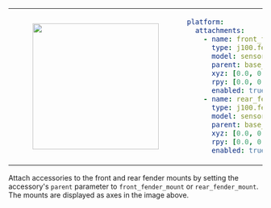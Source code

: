 <table>
<tr>
<td>
<center>
<figure>
    <img src={require("./img/fender_sensor.png").default} width="250" />
</figure>
</center>
</td>
<td>

```yaml
platform:
  attachments:
    - name: front_fender
      type: j100.fender
      model: sensor
      parent: base_link
      xyz: [0.0, 0.0, 0.0]
      rpy: [0.0, 0.0, 0.0]
      enabled: true
    - name: rear_fender
      type: j100.fender
      model: sensor
      parent: base_link
      xyz: [0.0, 0.0, 0.0]
      rpy: [0.0, 0.0, 3.1415]
      enabled: true
```
</td>
</tr>
</table>

Attach accessories to the front and rear fender mounts by setting the accessory's `parent` parameter to `front_fender_mount` or `rear_fender_mount`. The mounts are displayed as axes in the image above.

